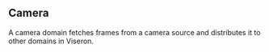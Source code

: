 
## Camera

A camera domain fetches frames from a camera source and distributes it to other domains in Viseron.

<CameraMjpegStreams />

